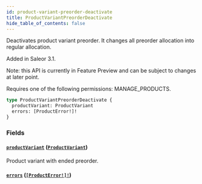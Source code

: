 ```yaml
---
id: product-variant-preorder-deactivate
title: ProductVariantPreorderDeactivate
hide_table_of_contents: false
---
```


Deactivates product variant preorder. It changes all preorder allocation into regular allocation.

Added in Saleor 3.1.

Note: this API is currently in Feature Preview and can be subject to changes at later point.

Requires one of the following permissions: MANAGE_PRODUCTS.

```graphql
type ProductVariantPreorderDeactivate {
  productVariant: ProductVariant
  errors: [ProductError!]!
}
```

### Fields

#### [`productVariant`](#) ([`ProductVariant`](../../../developer/api-reference/objects/product-variant))

Product variant with ended preorder.

#### [`errors`](#) ([`[ProductError!]!`](../../../developer/api-reference/objects/product-error))
